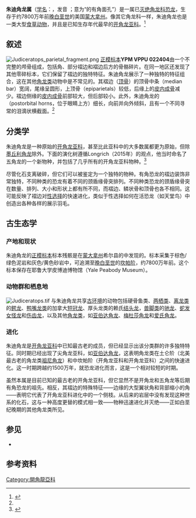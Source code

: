 {{automatic taxobox
| fossil_range = [[白垩纪|白垩纪]]晚期，{{fossilrange|78|77.5}}
| image = Judiceratops NT small.jpg
| image_upright = 1.1
| image_caption = 生命复原
| taxon = Judiceratops
| authority = {{link-en|Longrich|Nicholas R. Longrich}}, [[2013年|2013]]
| type_species = '''老虎朱迪角龙'''<br>'''''Judiceratops tigris'''''
| type_species_authority = Longrich, 2013
}}

'''朱迪角龙属'''（[[学名|学名]]：{{lang|la|''Judiceratops''}}，发音{{IPAc-en|ˌ|dʒ|uː|d|iː|ˈ|s|ɛr|ə|t|ɒ|p|s}} {{respell|JOO|dee|SERR|ə|tops}}；意为“{{link-en|朱迪斯河组|Judith River Formation}}的有角面孔”）是一属已[[灭绝|灭绝]][[角龙科|角龙科]][[恐龙|恐龙]]，生存于约7800万年前[[白垩纪|晚白垩世]]的美国[[蒙大拿州|蒙大拿州]]。像其它角龙科一样，朱迪角龙也是一类大型{{link-en|四足|quadrupedal}}[[食草动物|食草动物]]，并且是已知生存年代最早的[[开角龙亚科|开角龙亚科]]。<ref name=Judiceratops>{{Cite journal | last1 = Longrich | first1 = N. R. | doi = 10.3374/014.054.0103 | title = ''Judiceratops tigris'', a New Horned Dinosaur from the Middle Campanian Judith River Formation of Montana | journal = Bulletin of the Peabody Museum of Natural History | volume = 54 | pages = 51–65 | year = 2013 | pmid =  | pmc = }}</ref>

==叙述==
[[File:Judiceratops_parietal_fragment.png|thumb]]
[[正模标本|正模标本]]'''YPM VPPU 022404'''由一个不完整的颅骨组成，包括角、部分褶边和褶边后方的骨骼碎片。在同一地区还发现了其他零碎标本，它们保留了褶边的独特特征。朱迪角龙展示了一种独特的特征组合，这在其他[[角龙类|角龙类]]动物中是不常见的。其褶边（[[顶骨|顶骨]]）的顶骨中条（median bar）宽阔，尾缘呈圆形，上顶骨（epiparietals）较低，后缘上的[[皮内成骨|皮内成骨]]减少。褶边侧缘的[[皮内成骨|皮内成骨]]前部较大，但后部较小。此外，朱迪角龙的{{link-en|眶后骨角|postorbital}}（postorbital horns，位于眼睛上方）细长，向前并向外倾斜，且有一个不同寻常的泪滴状横截面。<ref name=Judiceratops/>

==分类学==
朱迪角龙是一种原始的[[开角龙亚科|开角龙亚科]]，甚至比此亚科中的大多数属都更为原始，但除[[墨丘利角龙|墨丘利角龙]]除外。下面的演化树遵循Longrich（2015年）的观点，他当时命名了五角龙的一个新物种，并包括了几乎所有的开角龙亚科物种。<ref name="longrich15">{{Cite journal | doi = 10.1016/j.cretres.2014.06.011| title = The horned dinosaurs Pentaceratops and Kosmoceratops from the upper Campanian of Alberta and implications for dinosaur biogeography| journal = Cretaceous Research| volume = 51| pages = 292| year = 2014| last1 = Longrich | first1 = N. R. }}</ref>
{{clade| style=font-size:85%;line-height:85%
|label1=[[开角龙亚科|开角龙亚科]] Chasmosaurinae
|1={{clade
 |1=[[墨丘利角龙|墨丘利角龙]] ''Mercuriceratops''
 |2={{clade
  |1='''朱迪角龙 ''Judiceratops'''''
  |2={{clade
   |1={{clade
    |label1=[[开角龙|开角龙]] ''Chasmosaurus''
    |1={{clade
     |1=开角龙未定种 ''Chasmosaurus'' sp. CMN 2280
     |2={{clade
      |1=贝氏开角龙 ''Chasmosaurus belli''
      |2=尔文开角龙 ''Chasmosaurus irvinensis'' }} }}
    |2=[[魅惑角龙|魅惑角龙]] ''Mojoceratops'' }}
   |2={{clade
    |1=[[阿古哈角龙|阿古哈角龙]] ''Agujaceratops''
    |2={{clade
     |1={{clade
      |1=北方五角龙 ''Pentaceratops aquilonius''
      |2=威廉弗克的开角龙亚科 Williams Fork chasmosaur
      |3={{clade
       |1=[[斯氏五角龙|斯氏五角龙]] ''Pentaceratops sternbergii''
       |2=[[犹他角龙|犹他角龙]] ''Utahceratops'' }} }}
     |2={{clade
      |label1=[[华丽角龙|华丽角龙]] ''Kosmoceratops''
      |1={{clade
       |1=里氏华丽角龙 ''Kosmoceratops richardsoni''
       |2=华丽角龙未定种 ''Kosmoceratops'' sp. CMN 8301 }}
      |2={{clade
       |1={{clade
        |1=[[准角龙|准角龙]] ''Anchiceratops''
        |2=杏仁组的开角龙亚科 Almond Formation chasmosaur }}
       |2={{clade
        |1={{clade
         |1=[[布拉沃角龙|布拉沃角龙]] ''Bravoceratops''
         |2=[[科阿韦拉角龙|科阿韦拉角龙]] ''Coahuilaceratops'' }}
        |2={{clade
         |1=[[无鼻角龙|无鼻角龙]] ''Arrhinoceratops''
         |label2=[[三角龙族|三角龙族]] Triceratopsini
         |2={{clade
          |1=[[泰坦角龙|泰坦角龙]] ''Titanoceratops''
          |2={{clade
           |1=[[牛角龙|牛角龙]] ''Torosaurus''
           |label2=[[三角龙|三角龙]] ''Triceratops''
           |2={{clade
            |1=犹他三角龙 ''T. utahensis''
            |2={{clade
             |1=皱褶三角龙 ''T. horridus''
             |2=前突三角龙 ''T. prorsus'' }} }} }} }} }} }} }} }} }} }} }} }} }} }}

尽管化石支离破碎，但它们可以被鉴定为一个独特的物种。有角恐龙的褶边装饰非常独特，不同种类的恐龙有着不同的颈盾缘骨突排列。不同种类恐龙的颈盾缘骨突在数量、排列、大小和形状上都有所不同，而褶边、鳞状骨和顶骨也各不相同。这可能反映了褶边对[[性选择|性选择]]的快速进化，类似于性选择如何在活恐龙（如天堂鸟）中创造出各种各样的展示羽毛。

==古生态学==

===产地和现状===
朱迪角龙的[[正模标本|正模标本]]标本残骸是在[[蒙大拿州|蒙大拿州]]希尔县的{{link-en|朱迪斯河组|Judith River Formation}}中发现的。标本采集于棕色/绿色泥岩和灰色/黄色砂岩中，可追溯至[[白垩纪|晚白垩世]]的[[坎帕阶|坎帕阶]]，约7800万年前。这个标本保存在耶鲁大学皮博迪博物馆（Yale Peabody Museum）。

===动物群和栖息地===

[[File:Judiceratops.tif|thumb]]
与朱迪角龙共享[[自然环境|古环境]]的动物包括硬骨鱼类、[[两栖类|两栖类]]、[[离龙类|离龙类]]的[[鳄龙|鳄龙]]、[[鸭嘴龙类|鸭嘴龙类]]的加拿大[[短冠龙|短冠龙]]、厚头龙类的赖氏[[结头龙|结头龙]]，[[兽脚类|兽脚类]]的[[驰龙|驰龙]]、[[蛇发女怪龙|蛇发女怪龙]]和[[伤齿龙|伤齿龙]]，以及其他[[角龙类|角龙类]]，如[[亚伯达角龙|亚伯达角龙]]、[[梅杜莎角龙|梅杜莎角龙]]和[[爱氏角龙|爱氏角龙]]。

===进化===
朱迪角龙是[[开角龙亚科|开角龙亚科]]中已知最古老的成员，但已经显示出该分类群的许多独特特征。同时期已经出现了尖角龙亚科，如[[亚伯达角龙|亚伯达角龙]]，这表明角龙类在土仑阶（北美最古老的角龙类[[祖尼角龙|祖尼角龙]]）和中坎帕阶（开角龙亚科和开角龙亚科）之间的快速进化。这一时期跨越约1500万年，就恐龙进化而言，这是一个相对较短的时期。

虽然本属是目前已知的最古老的开角龙亚科，但它显然不是开角龙和五角龙等后期有角恐龙的祖先。相反，其褶边的特殊特征——边缘的大型翼状角和背部缩小的角——表明它代表了开角龙亚科进化中的一个侧枝。从后来的岩层中没有发现这种世系的化石，这与一种高度更替的模式相一致——物种迅速进化并灭绝——正如白垩纪晚期的其他角龙类所见。

==参见==
* {{link-en|角龙类研究历史|Timeline of ceratopsian research}}

==参考资料==
{{Reflist}}

{{Marginocephalia|T.}}
{{Taxonbar|from=Q11878380}}

[[Category:開角龍亞科|Category:開角龍亞科]]